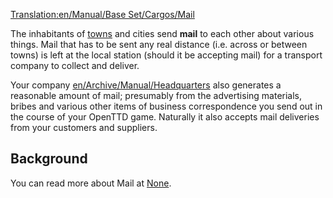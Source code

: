 [[Translation:en/Manual/Base Set/Cargos/Mail]]

{{es/Carga| carga  = Correo
| imagen = en/Mail.png
| producida =[[es/Manual/Pueblo|Pueblo]], [[es/Archive/Manual/Sede de la empresa|Sede de la empresa]]
| aceptada  =[[es/Manual/Pueblo|Pueblo]], [[es/Archive/Manual/Sede de la empresa|Sede de la empresa]]
}}
{{es/Pendiente de traducción}}

The inhabitants of [[en/Manual/Towns|towns]] and cities send '''mail''' to each other about various things.  Mail that has to be sent any real distance (i.e. across or between towns) is left at the local station (should it be accepting mail) for a transport company to collect and deliver.

Your company [[en/Archive/Manual/Headquarters]] also generates a reasonable amount of mail; presumably from the advertising materials, bribes and various other items of business correspondence you send out in the course of your OpenTTD game.  Naturally it also accepts mail deliveries from your customers and suppliers.

==Background==
You can read more about Mail at [https://www.wikipedia.org/wiki/Mail None].